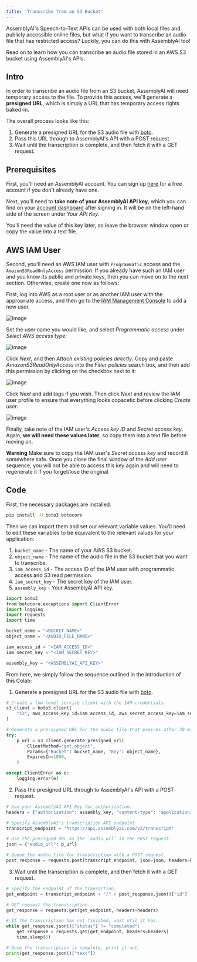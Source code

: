 ```yaml
---
title: 'Transcribe from an S3 Bucket'
---
```


AssemblyAI's Speech-to-Text APIs can be used with both local files and publicly accessible online files, but what if you want to transcribe an audio file that has restricted access? Luckily, you can do this with AssemblyAI too!

Read on to learn how you can transcribe an audio file stored in an AWS S3 bucket using AssemblyAI's APIs.

## Intro

In order to transcribe an audio file from an S3 bucket, AssemblyAI will need temporary access to the file. To provide this access, we'll generate a **presigned URL**, which is simply a URL that has temporary access rights baked-in.

The overall process looks like this:
1. Generate a presigned URL for the S3 audio file with [boto](http://boto.cloudhackers.com/en/latest).
2. Pass this URL through to AssemblyAI's API with a POST request.
3. Wait until the transcription is complete, and then fetch it with a GET request.

## Prerequisites

First, you'll need an AssemblyAI account. You can sign up [here](https://app.assemblyai.com/signup) for a free account if you don't already have one.

Next, you'll need to **take note of your AssemblyAI API key**, which you can find on your [account dashboard](https://www.assemblyai.com/app/account) after signing in. It will be on the left-hand side of the screen under *Your API Key*.

You'll need the value of this key later, so leave the browser window open or copy the value into a text file.

## AWS IAM User

Second, you'll need an AWS IAM user with `Programmatic` access and the `AmazonS3ReadOnlyAccess` permission. If you already have such an IAM user and you know its public and private keys, then you can move on to the next section. Otherwise, create one now as follows:

First, log into AWS as a root user or as another IAM user with the appropriate access, and then go to the [IAM Management Console](https://us-east-1.console.aws.amazon.com/iamv2/home?ref=assemblyai.com#/users) to add a new user.

<img src="../images/transcribe_from_s3/img1.png" alt="image" />

Set the user name you would like, and select *Programmatic access* under *Select AWS access type:*

<img src="../images/transcribe_from_s3/img2.png" alt="image" />

Click *Next*, and then *Attach existing policies directly*. Copy and paste *AmazonS3ReadOnlyAccess* into the *Filter policies* search box, and then add this permission by clicking on the checkbox next to it:

<img src="../images/transcribe_from_s3/img3.png" alt="image" />

Click *Next* and add tags if you wish. Then click *Next* and review the IAM user profile to ensure that everything looks copacetic before clicking *Create user*.

<img src="../images/transcribe_from_s3/img4.png" alt="image" />

Finally, take note of the IAM user's *Access key ID* and *Secret access key*. Again, **we will need these values later**, so copy them into a text file before moving on.

**Warning**
Make sure to copy the IAM user's *Secret access key* and record it somewhere safe. Once you close the final window of the *Add user* sequence, you will not be able to access this key again and will need to regenerate it if you forget/lose the original.

## Code

First, the necessary packages are installed.


```bash
pip install -U boto3 botocore
```

Then we can import them and set our relevant variable values. You'll need to edit these variables to be equivalent to the relevant values for your application:
1. `bucket_name` - The name of your AWS S3 bucket.
2. `object_name` - The name of the audio file in the S3 bucket that you want to transcribe.
3. `iam_access_id` - The access ID of the IAM user with programmatic access and S3 read permission.
4. `iam_secret_key` - The secret key of the IAM user.
5. `assembly_key` - Your AssemblyAI API key.


```python
import boto3
from botocore.exceptions import ClientError
import logging
import requests
import time

bucket_name = "<BUCKET_NAME>"
object_name = "<AUDIO_FILE_NAME>"

iam_access_id = "<IAM_ACCESS_ID>"
iam_secret_key = "<IAM_SECRET_KEY>"

assembly_key = "<ASSEMBLYAI_API_KEY>"
```

From here, we simply follow the sequence outlined in the introduction of this Colab:

1. Generate a presigned URL for the S3 audio file with [boto](http://boto.cloudhackers.com/en/latest).


```python
# Create a low-level service client with the IAM credentials.
s3_client = boto3.client(
    "s3", aws_access_key_id=iam_access_id, aws_secret_access_key=iam_secret_key
)

# Generate a pre-signed URL for the audio file that expires after 30 minutes.
try:
    p_url = s3_client.generate_presigned_url(
        ClientMethod="get_object",
        Params={"Bucket": bucket_name, "Key": object_name},
        ExpiresIn=1800,
    )

except ClientError as e:
    logging.error(e)
```

2. Pass the presigned URL through to AssemblyAI's API with a POST request.


```python
# Use your AssemblyAI API Key for authorization.
headers = {"authorization": assembly_key, "content-type": "application/json"}

# Specify AssemblyAI's transcription API endpoint.
transcript_endpoint = "https://api.assemblyai.com/v2/transcript"

# Use the presigned URL as the `audio_url` in the POST request.
json = {"audio_url": p_url}

# Queue the audio file for transcription with a POST request.
post_response = requests.post(transcript_endpoint, json=json, headers=headers)
```

3. Wait until the transcription is complete, and then fetch it with a GET request.


```python
# Specify the endpoint of the transaction.
get_endpoint = transcript_endpoint + "/" + post_response.json()["id"]

# GET request the transcription.
get_response = requests.get(get_endpoint, headers=headers)

# If the transcription has not finished, wait util it has.
while get_response.json()["status"] != "completed":
    get_response = requests.get(get_endpoint, headers=headers)
    time.sleep(5)

# Once the transcription is complete, print it out.
print(get_response.json()["text"])
```
